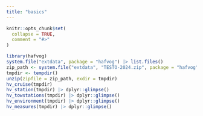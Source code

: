 ```yaml
---
title: "basics"
---
```


```r
knitr::opts_chunk$set(
  collapse = TRUE,
  comment = "#>"
)
```

```r
library(hafvog)
system.file("extdata", package = "hafvog") |> list.files()
zip_path <- system.file("extdata", "TESTO-2024.zip", package = "hafvog")
tmpdir <- tempdir()
unzip(zipfile = zip_path, exdir = tmpdir)
hv_cruise(tmpdir)
hv_station(tmpdir) |> dplyr::glimpse()
hv_towstations(tmpdir) |> dplyr::glimpse()
hv_environment(tmpdir) |> dplyr::glimpse()
hv_measures(tmpdir) |> dplyr::glimpse()
```
